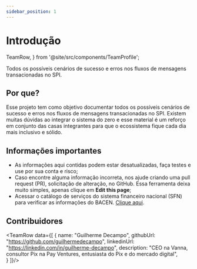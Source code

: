 ```yaml
---
sidebar_position: 1
---
```


# Introdução

  TeamRow,
} from '@site/src/components/TeamProfile';

Todos os possíveis cenários de sucesso e erros nos fluxos de mensagens transacionadas no SPI.

## Por que?

Esse projeto tem como objetivo documentar todos os possíveis cenários de sucesso e erros nos fluxos de mensagens transacionadas no SPI. Existem muitas dúvidas ao integrar o sistema do zero e esse material é um reforço em conjunto das casas integrantes para que o ecossistema fique cada dia mais inclusivo e sólido.

## Informações importantes

* As informações aqui contidas podem estar desatualizadas, faça testes e use por sua conta e risco;
* Caso encontre alguma informação incorreta, nos ajude criando uma pull request (PR), solicitação de alteração, no GitHub. Essa ferramenta deixa muito simples, apenas clique em **Edit this page**;
* Acessar o catálogo de serviços do sistema financeiro nacional (SFN) para verificar as informações do BACEN. [Clique aqui](https://www.bcb.gov.br/estabilidadefinanceira/comunicacaodados).

## Contribuidores

<TeamRow data={[
  {
    name: "Guilherme Decampo", 
    githubUrl: "https://github.com/guilhermedecampo", 
    linkedinUrl: "https://linkedin.com/in/guilherme-decampo", 
    description: "CEO na Vanna, consultor Pix na Pay Ventures, entusiasta do Pix e do mercado digital",  
  }
]}/>